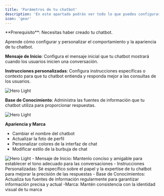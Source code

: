 ```yaml
---
title: 'Parámetros de tu chatbot'
description: 'En este apartado podrás ver todo lo que puedes configurar de tu chatbot'
icon: 'gear'
---
```


<Info>
  **Prerequisito**: Necesitas haber creado tu chatbot.
</Info>

Aprende cómo configurar y personalizar el comportamiento y la apariencia de tu chatbot.

**Mensaje de Inicio**: Configura el mensaje inicial que tu chatbot mostrará cuando los usuarios inicien una conversación.

**Instrucciones personalizadas**: Configura instrucciones específicas o contexto para que tu chatbot entienda y responda mejor a las consultas de los usuarios.

<Frame>
  <img src="/images/hero-light.svg" alt="Hero Light" />
</Frame>

**Base de Conocimiento**: Administra las fuentes de información que tu chatbot utiliza para proporcionar respuestas.
<Frame>
  <img src="/images/hero-light.svg" alt="Hero Light" />
</Frame>

**Apariencia y Marca**
- Cambiar el nombre del chatbot
- Actualizar la foto de perfil
- Personalizar colores de la interfaz de chat
- Modificar estilo de la burbuja de chat

<Frame>
  <img src="/images/hero-light.svg" alt="Hero Light" />
</Frame>

<Accordion title="Mejores prácticas">
- Mensaje de Inicio: Mantenlo conciso y amigable para establecer el tono adecuado para las conversaciones
- Instrucciones Personalizadas: Sé específico sobre el papel y la expertise de tu chatbot para mejorar la precisión de las respuestas
- Base de Conocimientos: Actualiza tus fuentes de información regularmente para garantizar información precisa y actual
-Marca: Mantén consistencia con la identidad visual de tu marca

</Accordion>